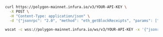 
<Tabs>
  <TabItem value="cURL">

```bash
curl https://polygon-mainnet.infura.io/v3/YOUR-API-KEY \
  -X POST \
  -H "Content-Type: application/json" \
  -d '{"jsonrpc": "2.0", "method": "eth_getBlockReceipts", "params": ["latest"], "id": 1}'
```

  </TabItem>
  <TabItem value="WSS">

```bash
wscat -c wss://polygon-mainnet.infura.io/ws/v3/YOUR-API-KEY -x '{"jsonrpc": "2.0", "method": "eth_getBlockReceipts", "params": ["latest"], "id": 1}'
```

  </TabItem>
</Tabs>
